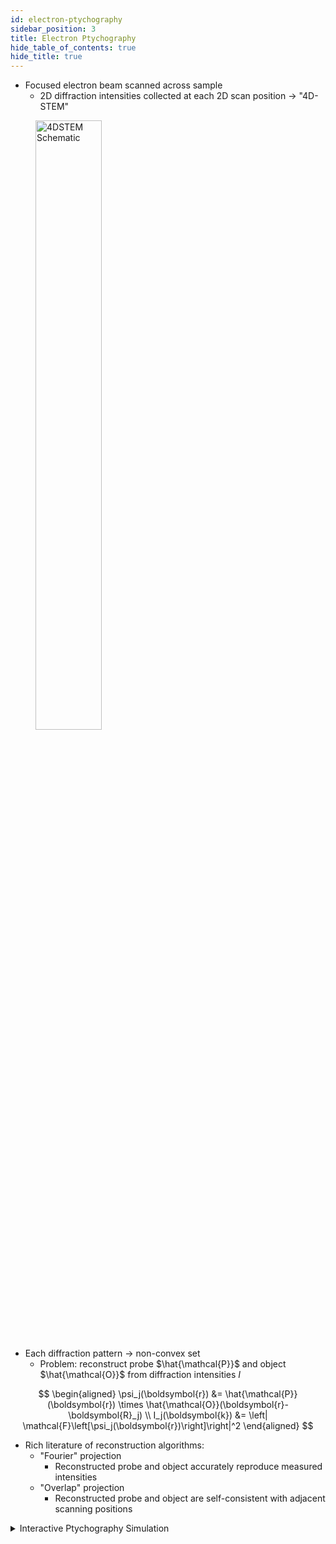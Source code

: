 ```yaml
---
id: electron-ptychography
sidebar_position: 3
title: Electron Ptychography
hide_table_of_contents: true
hide_title: true
---
```




<Tabs>

<TabItem value="4dstem" label="4D Scanning Transmission Electron Microscopy" default>

- Focused electron beam scanned across sample
  - 2D diffraction intensities collected at each 2D scan position &rarr; "4D-STEM"

<figure>
  <img src={STEMSchematic} alt="4DSTEM Schematic" width="50%" height="auto"/>
</figure>

</TabItem>

<TabItem value="ptychography" label="Electron Ptychography">

- Each diffraction pattern &rarr; non-convex set
  - Problem: reconstruct probe $\hat{\mathcal{P}}$ and object $\hat{\mathcal{O}}$ from diffraction intensities $I$

$$
\begin{aligned}
  \psi_j(\boldsymbol{r}) &= \hat{\mathcal{P}}(\boldsymbol{r}) \times \hat{\mathcal{O}}(\boldsymbol{r}-\boldsymbol{R}_j) \\
  I_j(\boldsymbol{k}) &= \left| \mathcal{F}\left[\psi_j(\boldsymbol{r})\right]\right|^2
\end{aligned}
$$

- Rich literature of reconstruction algorithms:
  - "Fourier" projection
    - Reconstructed probe and object accurately reproduce measured intensities
  - "Overlap" projection
    - Reconstructed probe and object are self-consistent with adjacent scanning positions

<details>
  <summary> Interactive Ptychography Simulation </summary>
    <EpieComponent />
</details>

</TabItem>

</Tabs>

